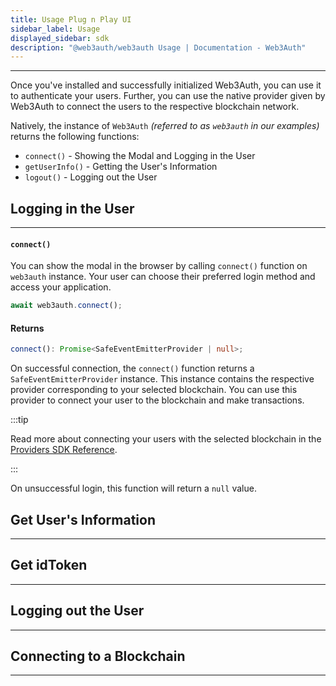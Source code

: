 ```yaml
---
title: Usage Plug n Play UI
sidebar_label: Usage
displayed_sidebar: sdk
description: "@web3auth/web3auth Usage | Documentation - Web3Auth"
---
```



---

Once you've installed and successfully initialized Web3Auth, you can use it to authenticate your users. Further, you can use the native provider given
by Web3Auth to connect the users to the respective blockchain network.

Natively, the instance of `Web3Auth` _(referred to as `web3auth` in our examples)_ returns the following functions:

- `connect()` - Showing the Modal and Logging in the User
- `getUserInfo()` - Getting the User's Information
- `logout()` - Logging out the User

## Logging in the User

---

#### `connect()`

You can show the modal in the browser by calling `connect()` function on `web3auth` instance. Your user can choose their preferred login method and
access your application.

```javascript
await web3auth.connect();
```

#### Returns

```ts
connect(): Promise<SafeEventEmitterProvider | null>;
```

On successful connection, the `connect()` function returns a `SafeEventEmitterProvider` instance. This instance contains the respective provider
corresponding to your selected blockchain. You can use this provider to connect your user to the blockchain and make transactions.

:::tip

Read more about connecting your users with the selected blockchain in the [Providers SDK Reference](/sdk/web/providers).

:::

On unsuccessful login, this function will return a `null` value.

## Get User's Information

---

<GetUserInfo />

## Get idToken

---

<GetIdTokenInfo />

## Logging out the User

---

<LogOut />

## Connecting to a Blockchain

---

<ConnectBlockchain />
